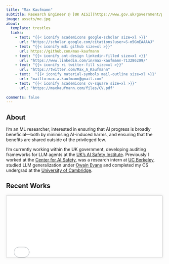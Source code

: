 ```yaml
---
title: "Max Kaufmann"
subtitle: Research Engineer @ [UK AISI](https://www.gov.uk/government/publications/ai-safety-institute-overview/introducing-the-ai-safety-institute)
image: assets/me.jpg
about:
  template: trestles
  links:    
    - text: "{{< iconify academicons google-scholar size=xl >}}"
      url: "https://scholar.google.com/citations?user=S-n5GmEAAAAJ"
    - text: "{{< iconify mdi github size=xl >}}"
      url: https://github.com/max-kaufmann
    - text: "{{< iconify ant-design linkedin-filled size=xl >}}"
      url: "https://www.linkedin.com/in/max-kaufmann-713286209/"
    - text: "{{< iconify ri twitter-fill size=xl >}}"
      url: "https://twitter.com/Max_A_Kaufmann"
    - text:  "{{< iconify material-symbols mail-outline size=xl >}}"
      url: "mailto:max.a.kaufmann@gmail.com"
    - text: "{{< iconify academicons cv-square size=xl >}}" 
      url: "https://maxkaufmann.com/files/CV.pdf"
    
comments: false
---
```


<style>
iframe {
    width: 100%;
    height: 500px; /* Adjust the height as needed */
    overflow-y: scroll; /* Ensures the scrollbar is shown */
    border: 1px solid #CCCCCC; /* Sleek grey border */
    box-shadow: 0 0 8px 0 rgba(0,0,0,0.1); /* Optional: adds shadow for depth */
    border-radius: 2px; /* Optional: slightly rounded corners for a modern look */
}

/* Scrollbar styling for WebKit browsers */
iframe::-webkit-scrollbar {
    width: 16px;
}
iframe::-webkit-scrollbar-track {
    background: #f1f1f1;
}
iframe::-webkit-scrollbar-thumb {
    background-color: #555;
    border-radius: 8px;
    border: 4px solid #f1f1f1;
}
iframe::-webkit-scrollbar-thumb:hover {
    background: #333;
}

/* Scrollbar styling for Firefox */
iframe {
    scrollbar-width: thick;
    scrollbar-color: #555 #f1f1f1;
}
</style>


## About

I'm an ML researcher, interested in ensuring that AI progress is broadly beneficial---both by minimising AI-induced harms, and ensuring that the benefits are shared outside of the privileged few.

I'm currently working within the UK government, developing auditing frameworks for LLM agents at the [UK's AI Safety Institute](https://www.gov.uk/government/publications/ai-safety-institute-overview/introducing-the-ai-safety-institute). Previously I worked at the [Center for AI Safety](https://www.safe.ai/), was a research intern at [UC Berkeley](https://humancompatible.ai/), studied LLM generalization under [Owain Evans](https://owainevans.github.io/) and completed my CS undergrad at the [University of Cambridge](https://www.undergraduate.study.cam.ac.uk/courses/computer-science).

## Recent Works 

<iframe src="assets/works.html" style="width:100%; height:200px; overflow-y: scroll;"></iframe>


